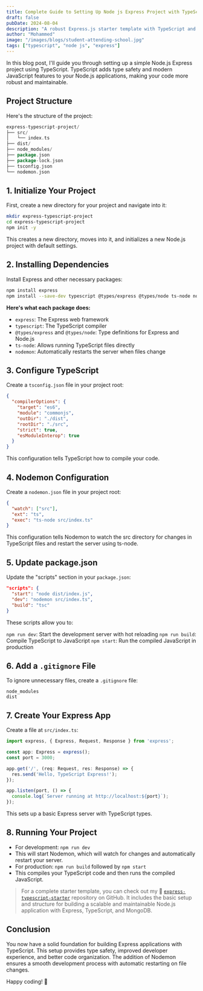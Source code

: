 ```yaml
---
title: Complete Guide to Setting Up Node js Express Project with TypeScript
draft: false
pubDate: 2024-08-04
description: "A robust Express.js starter template with TypeScript and MongoDB integration. Jumpstart your Node.js projects with a pre-configured setup, best practices, and essential features for building scalable web applications."
author: "Mohammed"
image: "/images/blogs/student-attending-school.jpg"
tags: ["typescript", "node js", "express"]
---
```


In this blog post, I'll guide you through setting up a simple Node.js Express project using TypeScript. TypeScript adds type safety and modern JavaScript features to your Node.js applications, making your code more robust and maintainable.

## Project Structure

Here's the structure of the project:

```go
express-typescript-project/
├── src/
│   └── index.ts
├── dist/
├── node_modules/
├── package.json
├── package-lock.json
├── tsconfig.json
└── nodemon.json
```

## 1. Initialize Your Project

First, create a new directory for your project and navigate into it:

```bash
mkdir express-typescript-project
cd express-typescript-project
npm init -y
```

This creates a new directory, moves into it, and initializes a new Node.js project with default settings.

## 2. Installing Dependencies

Install Express and other necessary packages:

```bash
npm install express
npm install --save-dev typescript @types/express @types/node ts-node nodemon
```

**Here's what each package does:**

- `express`: The Express web framework
- `typescript`: The TypeScript compiler
- `@types/express` and `@types/node`: Type definitions for Express and Node.js
- `ts-node`: Allows running TypeScript files directly
- `nodemon`: Automatically restarts the server when files change

## 3. Configure TypeScript

Create a `tsconfig.json` file in your project root:

```json
{
  "compilerOptions": {
    "target": "es6",
    "module": "commonjs",
    "outDir": "./dist",
    "rootDir": "./src",
    "strict": true,
    "esModuleInterop": true
  }
}
```
This configuration tells TypeScript how to compile your code.

## 4. Nodemon Configuration

Create a `nodemon.json` file in your project root:

```json
{
  "watch": ["src"],
  "ext": "ts",
  "exec": "ts-node src/index.ts"
}
```
This configuration tells Nodemon to watch the src directory for changes in TypeScript files and restart the server using ts-node.

## 5. Update package.json

Update the "scripts" section in your `package.json`:

```json
"scripts": {
  "start": "node dist/index.js",
  "dev": "nodemon src/index.ts",
  "build": "tsc"
}
```
These scripts allow you to:

`npm run dev`: Start the development server with hot reloading
`npm run build`: Compile TypeScript to JavaScript
`npm start`: Run the compiled JavaScript in production

## 6. Add a `.gitignore` File

To ignore unnecessary files, create a `.gitignore` file:

```gitignore
node_modules
dist
```

## 7. Create Your Express App

Create a file at `src/index.ts`:

```ts title="src/indexedDB.ts"
import express, { Express, Request, Response } from 'express';

const app: Express = express();
const port = 3000;

app.get('/', (req: Request, res: Response) => {
  res.send('Hello, TypeScript Express!');
});

app.listen(port, () => {
  console.log(`Server running at http://localhost:${port}`);
});
```
This sets up a basic Express server with TypeScript types.

## 8. Running Your Project

- For development: `npm run dev`
- This will start Nodemon, which will watch for changes and automatically restart your server.
- For production: `npm run build` followed by `npm start`
- This compiles your TypeScript code and then runs the compiled JavaScript.

> For a complete starter template, you can check out my 📁 [`express-typescript-starter`](https://github.com/mhdZhHan/express-typescript-starter) repository on GitHub. It includes the basic setup and structure for building a scalable and maintainable Node.js application with Express, TypeScript, and MongoDB.

## Conclusion

You now have a solid foundation for building Express applications with TypeScript. This setup provides type safety, improved developer experience, and better code organization. The addition of Nodemon ensures a smooth development process with automatic restarting on file changes.

Happy coding! 🚀
